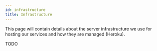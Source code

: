 ```yaml
---
id: infrastructure
title: Infrastructure
---
```


This page will contain details about the server infrastructure we use for hosting our services and how they are managed (Heroku).

TODO
